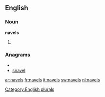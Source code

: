 
==English==

===Noun===
'''navels'''

# {{plural of|[[navel]]}}

===Anagrams===
* {{alphagram|aelnsv}}
* [[snavel#English|snavel]]

[[Category:English plurals]]

[[ar:navels]]
[[fr:navels]]
[[it:navels]]
[[sw:navels]]
[[nl:navels]]